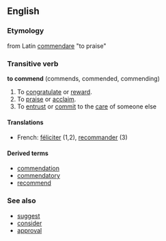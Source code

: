 ==English==

===Etymology===
from Latin [[commendare]] "to praise"

===Transitive verb=== <!-- Connects a Subject to an Object -->
'''to commend''' (commends, commended, commending)

# To [[congratulate]] or [[reward]].
# To [[praise]] or [[acclaim]].
# To [[entrust]] or [[commit]] to the [[care]] of someone else

====Translations====
*French: [[féliciter]] (1,2), [[recommander]] (3)

====Derived terms==== <!-- List words that have this word in their etymologies -->
*[[commendation]]
*[[commendatory]]
*[[recommend]]

===See also===
*[[suggest]]
*[[consider]]
*[[approval]]